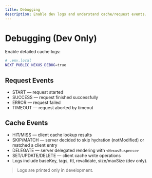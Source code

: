 ```yaml
---
title: Debugging
description: Enable dev logs and understand cache/request events.
---
```


# Debugging (Dev Only)

Enable detailed cache logs:
```bash path=null start=null
# .env.local
NEXT_PUBLIC_NEXUS_DEBUG=true
```

## Request Events
- START — request started
- SUCCESS — request finished successfully
- ERROR — request failed
- TIMEOUT — request aborted by timeout

## Cache Events
- HIT/MISS — client cache lookup results
- SKIP/MATCH — server decided to skip hydration (notModified) or matched a client entry
- DELEGATE — server delegated rendering with `<NexusSuspense>`
- SET/UPDATE/DELETE — client cache write operations
- Logs include baseKey, tags, ttl, revalidate, size/maxSize (dev only).

> Logs are printed only in development.

